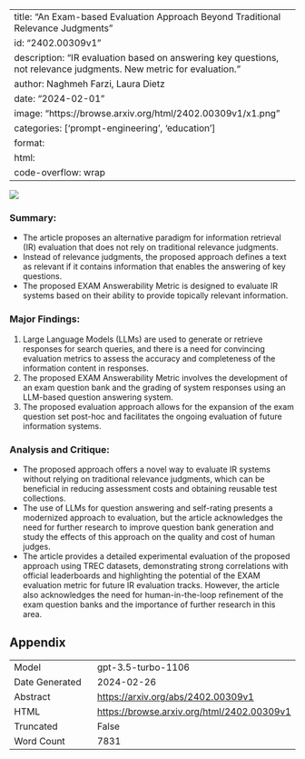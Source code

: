 
---
title: "An Exam-based Evaluation Approach Beyond Traditional Relevance Judgments"
id: "2402.00309v1"
description: "IR evaluation based on answering key questions, not relevance judgments. New metric for evaluation."
author: Naghmeh Farzi, Laura Dietz
date: "2024-02-01"
image: "https://browse.arxiv.org/html/2402.00309v1/x1.png"
categories: ['prompt-engineering', 'education']
format:
  html:
    code-overflow: wrap
---

![](https://browse.arxiv.org/html/2402.00309v1/x1.png)

### **Summary:**
- The article proposes an alternative paradigm for information retrieval (IR) evaluation that does not rely on traditional relevance judgments.
- Instead of relevance judgments, the proposed approach defines a text as relevant if it contains information that enables the answering of key questions.
- The proposed EXAM Answerability Metric is designed to evaluate IR systems based on their ability to provide topically relevant information.

### **Major Findings:**
1. Large Language Models (LLMs) are used to generate or retrieve responses for search queries, and there is a need for convincing evaluation metrics to assess the accuracy and completeness of the information content in responses.
2. The proposed EXAM Answerability Metric involves the development of an exam question bank and the grading of system responses using an LLM-based question answering system.
3. The proposed evaluation approach allows for the expansion of the exam question set post-hoc and facilitates the ongoing evaluation of future information systems.

### **Analysis and Critique:**
- The proposed approach offers a novel way to evaluate IR systems without relying on traditional relevance judgments, which can be beneficial in reducing assessment costs and obtaining reusable test collections.
- The use of LLMs for question answering and self-rating presents a modernized approach to evaluation, but the article acknowledges the need for further research to improve question bank generation and study the effects of this approach on the quality and cost of human judges.
- The article provides a detailed experimental evaluation of the proposed approach using TREC datasets, demonstrating strong correlations with official leaderboards and highlighting the potential of the EXAM evaluation metric for future IR evaluation tracks. However, the article also acknowledges the need for human-in-the-loop refinement of the exam question banks and the importance of further research in this area.

## Appendix

|          |          |
|----------|----------|
| Model     | gpt-3.5-turbo-1106       |
| Date Generated     | 2024-02-26       |
| Abstract | [https://arxiv.org/abs/2402.00309v1](https://arxiv.org/abs/2402.00309v1)        |
| HTML     | [https://browse.arxiv.org/html/2402.00309v1](https://browse.arxiv.org/html/2402.00309v1)       |
| Truncated       | False       |
| Word Count       | 7831       |